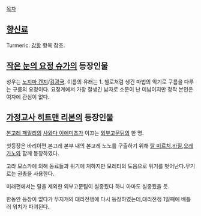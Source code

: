 [[목차]]

== [[향신료]] ==
Turmeric. [[강황]] 항목 참조.

== [[작은 눈의 요정 슈가]]의 등장인물 ==
성우는 [[노지마 켄지]]/[[김광국]]. 이름의 유래는 1.
첼로처럼 생긴 마법의 악기로 구름을 다루는 구름의 요정이다.
요정계에서 가장 잘생긴 남자로 소문이 난 미남이지만 정작 본인은 여자에 관심이 없다.

== [[가정교사 히트맨 리본]]의 등장인물 ==


[[본고레 패밀리]]의 [[사와다 이에미츠]]가 이끄는 [[외부고문팀]]의 한 명.

첫등장은 바리아편.본고레 본부 내의 본고레 노노를 구출하기 위해 [[랄 미르치]],[[바질]],[[오레가노]]와 함께 등장하였다.

고라 모스카에 의해 동료들과 위기에 처하지만 모레티의 도움으로 위기를 벗어난다.무기로는 권총을 사용한다.

미래편에서는 랄을 제외한 외부고문팀이 실종됬다 하니 아마도 실종됬을 듯.

한동안 등장이 없다가 무지개의 대리전쟁에 다시 등장하였는데,대리전쟁 1일째에 배틀러 워치가 파괴된다.
